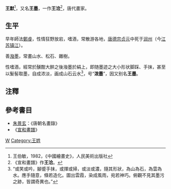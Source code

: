 '''王默'''{{BD|約734年||805年}}<ref name=王>王伯敏，1982，《中國繪畫史》，人民美術出版社</ref>{{rp|165}}，又名'''王墨'''，一作'''王洽'''<ref>《宣和畫譜》作'''王洽'''。</ref>，唐代畫家。

==生平==
早年師法[[鄭虔|鄭虔]]，性情狂野放宕，嗜酒，常散游各地，[[唐德宗|唐德宗]][[貞元_(唐朝)|贞元]]中死于[[润州|润州]]（今[[江苏|江苏]][[镇江|镇江]]）。

善[[潑墨|潑墨]]，常畫山水、松石、雜樹。

性嗜酒，經常於醺酣大醉之後潑墨於絹上，即随墨迹之大小形状脚踩、手抹，甚至以髮髻取墨，自成浓淡，画成山石云水<ref>“或笑或吟，腳蹙手抹，或揮或掃，或淡或濃，隨其形狀，為山為石，為雲為水。應手隨意，倏若造化。圖出雲霞，染成風雨，宛若神巧。俯觀不見其墨污之跡，皆謂奇異也。”</ref>，号“'''泼墨'''”，因又别名'''王墨'''。

==注釋==
{{Reflist|2}}

==參考書目==
* [[朱景玄|朱景玄]]：《唐朝名畫錄》
* 《[[宣和畫譜|宣和畫譜]]》

[[Category:唐朝畫家|W]]
[[Category:王姓|Category:王姓]]

{{China-painter-stub}}
{{唐朝人小作品}}